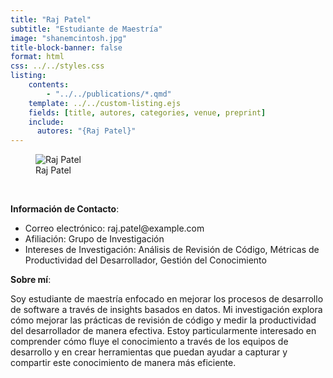 ```yaml
---
title: "Raj Patel"
subtitle: "Estudiante de Maestría"
image: "shanemcintosh.jpg"
title-block-banner: false
format: html
css: ../../styles.css
listing:
    contents:
        - "../../publications/*.qmd"
    template: ../../custom-listing.ejs
    fields: [title, autores, categories, venue, preprint]
    include:
      autores: "{Raj Patel}"
---
```


::: {.profile-image}
![Raj Patel](shanemcintosh.jpg "Raj Patel")
:::
<br>

**Información de Contacto**:

- Correo electrónico: raj.patel@example.com   
- Afiliación: Grupo de Investigación
- Intereses de Investigación: Análisis de Revisión de Código, Métricas de Productividad del Desarrollador, Gestión del Conocimiento

**Sobre mí**:

Soy estudiante de maestría enfocado en mejorar los procesos de desarrollo de software a través de insights basados en datos. Mi investigación explora cómo mejorar las prácticas de revisión de código y medir la productividad del desarrollador de manera efectiva. Estoy particularmente interesado en comprender cómo fluye el conocimiento a través de los equipos de desarrollo y en crear herramientas que puedan ayudar a capturar y compartir este conocimiento de manera más eficiente.
